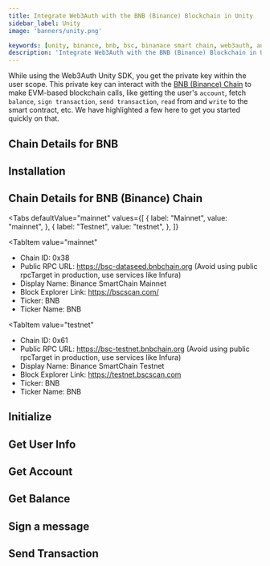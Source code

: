 ```yaml
---
title: Integrate Web3Auth with the BNB (Binance) Blockchain in Unity
sidebar_label: Unity
image: 'banners/unity.png'

keywords: [unity, binance, bnb, bsc, binanace smart chain, web3auth, authentication, blockchain]
description: 'Integrate Web3Auth with the BNB (Binance) Blockchain in Unity | Documentation - Web3Auth'
---
```



<SEO
  title="Integrate Web3Auth with the BNB (Binance) Blockchain in Unity"
  description="Integrate Web3Auth with the BNB (Binance) Blockchain in Unity | Documentation - Web3Auth"
  image="https://web3auth.io/docs/banners/bnb.png"
  slug="/embedded-wallets/connect-blockchain/evm/bnb/unity"
/>

While using the Web3Auth Unity SDK, you get the private key within the user scope. This private key can interact with the [BNB (Binance) Chain](https://www.bnbchain.org/) to make EVM-based blockchain calls, like getting the user's `account`, fetch `balance`, `sign transaction`, `send transaction`, `read` from and `write` to the smart contract, etc. We have highlighted a few here to get you started quickly on that.

## Chain Details for BNB

<ChainDetailsBNB />

## Installation

<InstallationSnippet />

## Chain Details for BNB (Binance) Chain

<Tabs
 defaultValue="mainnet"
  values={[
    { label: "Mainnet", value: "mainnet", },
    { label: "Testnet", value: "testnet", },
  ]}
>
<TabItem
  value="mainnet"
>

- Chain ID: 0x38
- Public RPC URL: https://bsc-dataseed.bnbchain.org (Avoid using public rpcTarget in production, use services like Infura)
- Display Name: Binance SmartChain Mainnet
- Block Explorer Link: https://bscscan.com/
- Ticker: BNB
- Ticker Name: BNB

</TabItem>

<TabItem
  value="testnet"
>

- Chain ID: 0x61
- Public RPC URL: https://bsc-testnet.bnbchain.org (Avoid using public rpcTarget in production, use services like Infura)
- Display Name: Binance SmartChain Testnet
- Block Explorer Link: https://testnet.bscscan.com
- Ticker: BNB
- Ticker Name: BNB

</TabItem>
</Tabs>

## Initialize

<InitialisationSnippet />

## Get User Info

<UserInfoSnippet />

## Get Account

<GetAccountSnippet />

## Get Balance

<GetBalanceSnippet />

## Sign a message

<SignMessageSnippet />

## Send Transaction

<SendTransactionSnippet />
